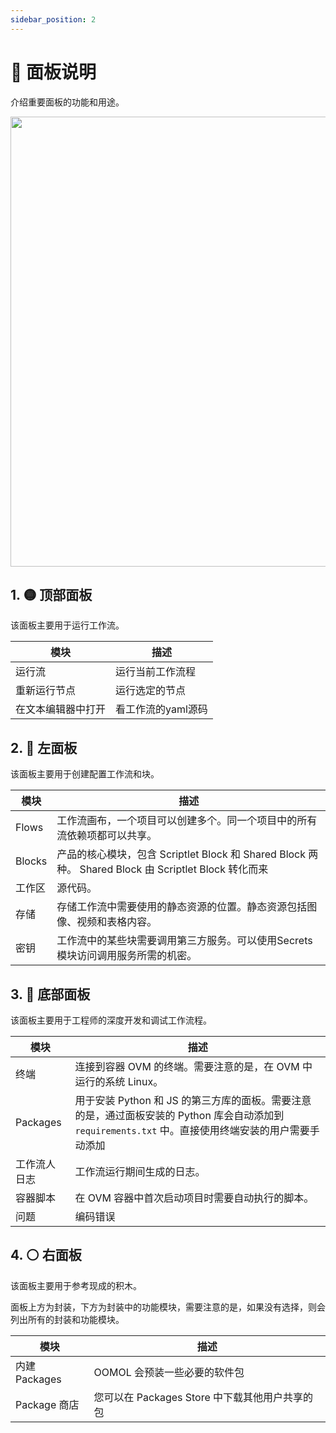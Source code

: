 ```yaml
---
sidebar_position: 2
---
```



# 📝 面板说明

介绍重要面板的功能和用途。

<img src={panel} width="720" />

## 1. 🟡 顶部面板

该面板主要用于运行工作流。

| 模块               | 描述               |
| ------------------ | ------------------ |
| 运行流             | 运行当前工作流程   |
| 重新运行节点       | 运行选定的节点     |
| 在文本编辑器中打开 | 看工作流的yaml源码 |

## 2. 🔴 左面板

该面板主要用于创建配置工作流和块。

| 模块   | 描述                                                                                                 |
| ------ | ---------------------------------------------------------------------------------------------------- |
| Flows  | 工作流画布，一个项目可以创建多个。同一个项目中的所有流依赖项都可以共享。                             |
| Blocks | 产品的核心模块，包含 Scriptlet Block 和 Shared Block 两种。 Shared Block 由 Scriptlet Block 转化而来 |
| 工作区 | 源代码。                                                                                             |
| 存储   | 存储工作流中需要使用的静态资源的位置。静态资源包括图像、视频和表格内容。                             |
| 密钥   | 工作流中的某些块需要调用第三方服务。可以使用Secrets模块访问调用服务所需的机密。                      |

## 3. 🔵 底部面板

该面板主要用于工程师的深度开发和调试工作流程。

| 模块         | 描述                                                                                                                                                 |
| ------------ | ---------------------------------------------------------------------------------------------------------------------------------------------------- |
| 终端         | 连接到容器 OVM 的终端。需要注意的是，在 OVM 中运行的系统 Linux。                                                                                     |
| Packages     | 用于安装 Python 和 JS 的第三方库的面板。需要注意的是，通过面板安装的 Python 库会自动添加到 `requirements.txt` 中。直接使用终端安装的用户需要手动添加 |
| 工作流人日志 | 工作流运行期间生成的日志。                                                                                                                           |
| 容器脚本     | 在 OVM 容器中首次启动项目时需要自动执行的脚本。                                                                                                      |
| 问题         | 编码错误                                                                                                                                             |

## 4. ⚪ 右面板

该面板主要用于参考现成的积木。

面板上方为封装，下方为封装中的功能模块，需要注意的是，如果没有选择，则会列出所有的封装和功能模块。

| 模块          | 描述                                           |
| ------------- | ---------------------------------------------- |
| 内建 Packages | OOMOL 会预装一些必要的软件包                   |
| Package 商店  | 您可以在 Packages Store 中下载其他用户共享的包 |
